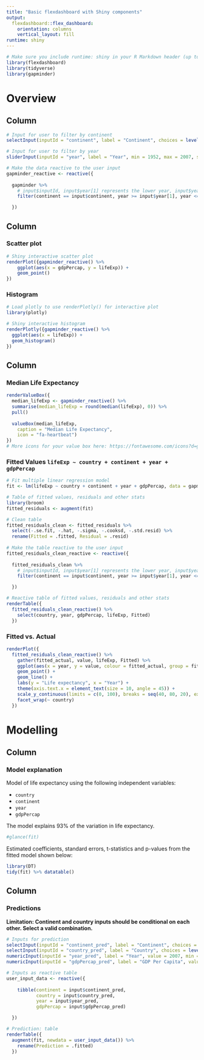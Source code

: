 ---
title: "Basic flexdashboard with Shiny components"
output: 
  flexdashboard::flex_dashboard:
    orientation: columns
    vertical_layout: fill
runtime: shiny
---

```{r setup, include=FALSE}
# Make sure you include runtime: shiny in your R Markdown header (up top) to enable Shiny functionality
library(flexdashboard)
library(tidyverse)
library(gapminder)
```

Overview
========================================

Column {data-width=200 .sidebar}
-----------------------------------------------------------------------

```{r}
# Input for user to filter by continent
selectInput(inputId = "continent", label = "Continent", choices = levels(gapminder$continent))

# Input for user to filter by year
sliderInput(inputId = "year", label = "Year", min = 1952, max = 2007, step = 5, value = c(1952, 2007))

# Make the data reactive to the user input
gapminder_reactive <- reactive({
  
  gapminder %>%
    # input$inputId, input$year[1] represents the lower year, input$year[2] represents the upper year 
    filter(continent == input$continent, year >= input$year[1], year <= input$year[2])

  }) 
```

Column {data-width=400}
-----------------------------------------------------------------------

### Scatter plot

```{r}
# Shiny interactive scatter plot
renderPlot({gapminder_reactive() %>%
    ggplot(aes(x = gdpPercap, y = lifeExp)) +
    geom_point()
})
```

### Histogram

```{r}
# Load plotly to use renderPlotly() for interactive plot
library(plotly)

# Shiny interactive histogram
renderPlotly({gapminder_reactive() %>%
  ggplot(aes(x = lifeExp)) +
  geom_histogram()
})
```


Column {data-width=400}
-----------------------------------------------------------------------

### Median Life Expectancy

```{r}
renderValueBox({
  median_lifeExp <- gapminder_reactive() %>% 
  summarise(median_lifeExp = round(median(lifeExp), 0)) %>%
  pull()
  
  valueBox(median_lifeExp,
    caption = "Median Life Expectancy",
    icon = "fa-heartbeat")
})
# More icons for your value box here: https://fontawesome.com/icons?d=gallery&q=health
```

### Fitted Values `lifeExp ~ country + continent + year + gdpPercap` {data-height=360}

```{r}
# Fit multiple linear regression model
fit <- lm(lifeExp ~ country + continent + year + gdpPercap, data = gapminder)

# Table of fitted values, residuals and other stats 
library(broom)
fitted_residuals <- augment(fit)

# Clean table
fitted_residuals_clean <- fitted_residuals %>%
  select(-.se.fit, -.hat, -.sigma, -.cooksd, -.std.resid) %>%
  rename(Fitted = .fitted, Residual = .resid) 
  
# Make the table reactive to the user input
fitted_residuals_clean_reactive <- reactive({
  
  fitted_residuals_clean %>%
    # input$inputId, input$year[1] represents the lower year, input$year[2] represents the upper year 
    filter(continent == input$continent, year >= input$year[1], year <= input$year[2])

  })

# Reactive table of fitted values, residuals and other stats 
renderTable({
  fitted_residuals_clean_reactive() %>%
    select(country, year, gdpPercap, lifeExp, Fitted)
  })
```

### Fitted vs. Actual {data-height=600}

```{r}
renderPlot({
  fitted_residuals_clean_reactive() %>%
    gather(fitted_actual, value, lifeExp, Fitted) %>%
    ggplot(aes(x = year, y = value, colour = fitted_actual, group = fitted_actual)) +
    geom_point() +
    geom_line() +
    labs(y = "Life expectancy", x = "Year") +
    theme(axis.text.x = element_text(size = 10, angle = 45)) +
    scale_y_continuous(limits = c(0, 100), breaks = seq(40, 80, 20), expand = c(0, 0)) +
    facet_wrap(~ country) 
  })
```

Modelling
========================================

Column {data-width=500}
-----------------------------------------------------------------------

### Model explanation

Model of life expectancy using the following independent variables:

* `country`
* `continent`
* `year`
* `gdpPercap`

The model explains 93% of the variation in life expectancy.

```{r eval=FALSE}
#glance(fit)
```

Estimated coefficients, standard errors, t-statistics and p-values from the fitted model shown below:

```{r}
library(DT)
tidy(fit) %>% datatable()
```

Column {data-width=500}
-----------------------------------------------------------------------

### Predictions

**Limitation: Continent and country inputs should be conditional on each other. Select a valid combination.**

```{r}
# Inputs for prediction
selectInput(inputId = "continent_pred", label = "Continent", choices = levels(gapminder$continent))
selectInput(inputId = "country_pred", label = "Country", choices = levels(gapminder$country))
numericInput(inputId = "year_pred", label = "Year", value = 2007, min = 1952, max = 2007)
numericInput(inputId = "gdpPercap_pred", label = "GDP Per Capita", value = 10000, min = 0, max = 120000)

# Inputs as reactive table
user_input_data <- reactive({
  
    tibble(continent = input$continent_pred,
           country = input$country_pred, 
           year = input$year_pred, 
           gdpPercap = input$gdpPercap_pred)

  })

# Prediction: table
renderTable({
  augment(fit, newdata = user_input_data()) %>%
    rename(Prediction = .fitted)
  })
```
